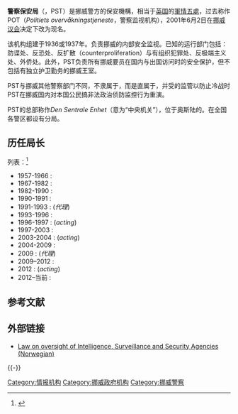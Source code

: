 {{expand|time=2015-02-07T00:40:12+00:00}}
{{refimprove|time=2015-02-07T00:40:12+00:00}}

{{Infobox Law enforcement agency
| agencyname      = 警察保安局
| nativename      = {{lang|no|Politiets sikkerhetstjeneste}}
|logo            = Pst-20060610.jpg
|logo_width      =
|logo_caption    =警察保安局本部 
|seal            = 
|seal_width      = 
|flag       = 
| flag_width       = 200px
|flagcaption  = 
|seal_caption    = 
|formed          = 1937年
|preceding2      =
| map             =       
| sizearea        = 
| sizepopulation  = 
| governingbody   = {{tsl|en|Ministry of Justice and Public Security|挪威司法公安部}}
| governingbodyscnd = 
| constitution1   = 
| police          = 
| local           = 
|dissolved       =
|superseding     =
| legaljuris      = 
|headquarters    = {{NOR}}[[奥斯陆|奥斯陆]]
|employees       = <!-- Fill in please! -->
 
|budget          = 
|chief1name = 
|chief1position = 
|chief2name= 
|chief2position= 
|child1_agency   = 
|stations = 
|airbases =
|lockuptype =
|lockups =
|volunteers = 
|vehicle1type =
|vehicles1 =
|boat1type =
|boats1 = 
|aircraft1type = 
|aircraft1 = 3
|animal1type = 
|animals1 = 
|person1name =
|person1reason =
|person1type =
|programme1 =
|activity1name =
|activitytype =
|anniversary1 =
|award1 =
|website         = 
|footnotes       =
}}

'''警察保安局'''（{{lang-no|Politiets sikkerhetstjeneste}}，PST）是挪威警方的保安機構，相当于[[英国|英国]]的[[軍情五處|軍情五處]]，过去称作POT（''Politiets overvåkningstjeneste''，警察监视机构），2001年6月2日在[[挪威议会|挪威议会]]决定下改为现名。

该机构组建于1936或1937年。负责挪威的内部安全监视。已知的运行部门包括：防谍处、反恐处、反扩散（counterproliferation）与有组织犯罪处、反极端主义处、外侨处。此外，PST负责所有挪威要员在国内与出国访问时的安全保护，但不包括有独立护卫勤务的挪威王室。

PST与挪威其他警察部门不同，不隶属于{{tsl|en|National Police Directorate|挪威警察總局}}，而是直属于{{tsl|en|Ministry of Justice and Public Security|挪威司法公安部}}，并受{{tsl|en|Norwegian Parliamentary Intelligence Oversight Committee|挪威议会情报监视委员会}}的监管以防止冷战时PST在挪威国内对本国公民搞非法政治侦防监控行为重演。

PST的总部称作''Den Sentrale Enhet''（意为“中央机关”），位于奥斯陆的{{tsl|en|Nydalen}}。在全国各警区都设有分局。

==历任局长==
列表：<ref>{{cite news|title=Turbulent tjeneste|last=Jonassen|first=Arild M.|date=9 August 1997|work=[[Aftenposten|Aftenposten]]|page=15|language=Norwegian}}</ref>

*1957-1966 : {{tsl|en|Asbjørn Bryhn}}
*1967-1982 : {{tsl|en|Gunnar Haarstad}}
*1982-1990 : {{tsl|en|Jostein Erstad}}
*1990-1991 : {{tsl|en|Svein Urdal}}
*1991-1993 : {{tsl|en|Jan Grøndahl}} (''代理'')
*1993-1996 : {{tsl|en|Hans Olav Østgaard}}
*1996-1997 : {{tsl|en|Ellen Holager Andenæs}} (''acting'')
*1997-2003 : {{tsl|en|Per Sefland}}
*2003-2004 : {{tsl|en|Arnstein Øverkil}} (''acting'')
*2004-2009 : {{tsl|en|Jørn Holme}}
*2009 : {{tsl|en|Roger Berg}} (''代理'')
*2009–2012 : {{tsl|en|Janne Kristiansen}}
*2012 : {{tsl|en|Roger Berg}} (''acting'')
*2012–当前 : {{tsl|en|Benedicte Bjørnland}}

==参考文献==
{{Reflist}}

== 外部链接 ==
* [http://www.lovdata.no/all/nl-19950203-007.html Law on oversight of Intelligence, Surveillance and Security Agencies (Norwegian)] {{Wayback|url=http://www.lovdata.no/all/nl-19950203-007.html |date=20150206232112 }} 

{{-}}
{{National Intelligence Agencies}}

[[Category:情报机构|Category:情报机构]]
[[Category:挪威政府机构|Category:挪威政府机构]]
[[Category:挪威警察|Category:挪威警察]]